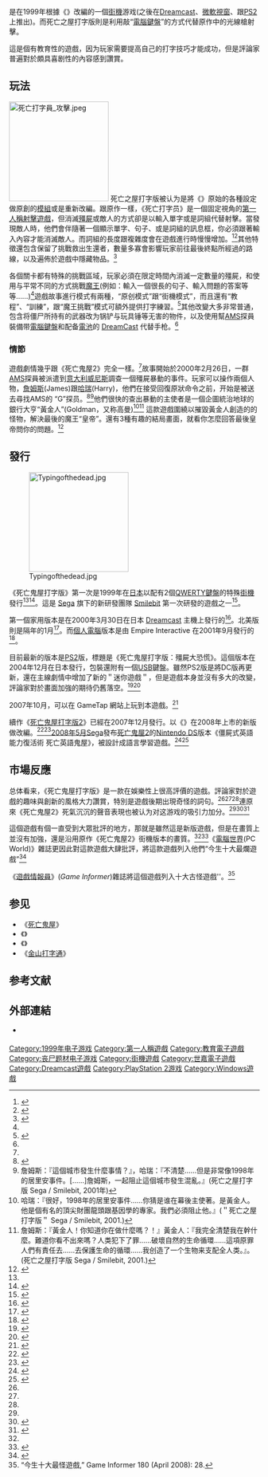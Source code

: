{{noteTA
| G1=Games
| 1=zh-cn:死亡打字机; zh-tw:死亡鬼屋打字版;
| 2=zh-cn:死亡之屋; zh-tw:死亡鬼屋;
}}
{{Infobox VG
| title = 死亡鬼屋打字版
| image =
| caption =
| developer = Smilebit
| publisher = [[Sega|Sega]]
| distributor =
| designer =
| series =
| engine =
| released = '''街機'''{{vgrelease|JP|1999年}}'''Dreamcast'''{{vgrelease|JP|2000年3月30日|NA|2001年1月23日}}'''Windows'''{{vgrelease|NA|2000年9月23日|JP|2000年12月7日}}'''PlayStation 2'''{{vgrelease|JP|2004年12月22日}}
| genre = [[動作遊戲|動作]]、[[教育游戏|教育]]、[[益智遊戲|益智]]
| modes = 1人、多人
| platforms = 街機、DC、視窗、PS2
}}

{{vgname|死亡鬼屋打字版|ja='''''ザ・タイピング・オブ・ザ・デッド'''''|en='''''The Typing of the Dead'''''|cn=死亡打字机|tw=死亡鬼屋打字版}}是在1999年根據《{{link-ja|死亡鬼屋2|ザ・ハウス・オブ・ザ・デッド 2}}》改編的一個[[街機|街機]]游戏(之後在[[Dreamcast|Dreamcast]]、[[微軟視窗|微軟視窗]]、跟[[PS2|PS2]]上推出)。而死亡之屋打字版則是利用敲“[[電腦鍵盤|電腦鍵盤]]”的方式代替原作中的光線槍射擊。

這是個有教育性的遊戲，因为玩家需要提高自己的打字技巧才能成功，但是評論家普遍對於頗具喜剧性的內容感到讚賞。

==玩法==
[[File:死亡打字員_攻擊.jpeg|200px]]
死亡之屋打字版被认为是將《{{link-en|死亡鬼屋2|The House of the Dead 2}}》原始的各種設定做原創的[[遊戲模組|模組]]或是重新改編。跟原作一樣，《死亡打字员》是一個固定視角的[[第一人稱|第一人稱]][[射擊遊戲|射擊遊戲]]，但消滅[[殭屍|殭屍]]或敵人的方式卻是以輸入單字或是詞組代替射擊。當發現敵人時，他們會伴隨著一個顯示單字、句子、或是詞組的訊息框，你必須跟著輸入內容才能消滅敵人。而詞組的長度跟複雜度會在遊戲進行時慢慢增加。<ref name="planet">{{cite web|url=http://www.planetdreamcast.com/games/reviews/typingofthedead/ |title=死亡之屋打字版 |accessdate=2008-03-09 |publisher=GameSpy |work=Planet Dreamcast |deadurl=yes |archiveurl=https://web.archive.org/web/20090125093312/http://www.planetdreamcast.com/games/reviews/typingofthedead/ |archivedate=2009-01-25 }}</ref><ref name="retro">{{cite web|url=http://www.justgamesretro.com/PC/typingdead.html |title=死亡之屋打字版 |accessdate=2008-03-09 |publisher=Just Games Retro |deadurl=yes |archiveurl=https://web.archive.org/web/20080304094522/http://www.justgamesretro.com/PC/typingdead.html |archivedate=2008-03-04 }}</ref>其他特徵還包含保留了挑戰救出生還者，數量多寡會影響玩家前往最後終點所經過的路線，以及遍佈於遊戲中隱藏物品。<ref name="import">{{cite news |title=死亡之屋打字版(進口版) |url=http://dreamcast.ign.com/articles/163/163515p1.html |publisher=[[IGN|IGN]] |date=2000-04-24 |accessdate=2008-03-09 |archive-date=2012-02-18 |archive-url=https://web.archive.org/web/20120218075419/http://dreamcast.ign.com/articles/163/163515p1.html |dead-url=no }}</ref>

各個關卡都有特殊的挑戰區域，玩家必須在限定時間內消滅一定數量的殭屍，和使用与平常不同的方式挑戰[[魔王|魔王]](例如：輸入一個很長的句子、輸入問題的答案等等……)<ref name="retro"/>遊戲故事進行模式有兩種，“原创模式”跟“街機模式”，而且還有“教程”、“訓練”，跟“魔王挑戰”模式可額外提供打字練習。<ref name="IGNrev">{{cite news|title= 死亡之屋打字版|url= http://dreamcast.ign.com/articles/165/165674p1.html|publisher= IGN|date= 2001-01-23|accessdate= 2008-03-09|archive-date= 2012-08-18|archive-url= https://web.archive.org/web/20120818035157/http://dreamcast.ign.com/articles/165/165674p1.html|dead-url= no}}</ref>其他改變大多非常普通，包含将僵尸所持有的武器改为锅铲与玩具锤等无害的物件，以及使用幫[[AMS|AMS]]探員裝備带[[電腦鍵盤|電腦鍵盤]]和配备[[電池|電池]]的 [[DreamCast|DreamCast]] 代替手枪。<ref name="IGNrev"/>

===情節===
遊戲劇情幾乎跟《死亡鬼屋2》完全一樣。<ref name="IGNrev"/>故事開始於2000年2月26日，一群[[AMS|AMS]]探員被派遣到[[意大利|意大利]][[威尼斯|威尼斯]]調查一個殭屍暴動的事件。玩家可以操作兩個人物，[[詹姆斯|詹姆斯]](James)跟[[哈瑞|哈瑞]](Harry)，他們在接受回復原狀命令之前，开始是被送去尋找AMS的 “G”探员。<ref>{{cite news |title=死亡鬼屋2 |url=http://dreamcast.ign.com/articles/160/160956p1.html |publisher=IGN |date=1999-09-08 |accessdate=2008-03-09 |archive-date=2012-03-28 |archive-url=https://web.archive.org/web/20120328145237/http://dreamcast.ign.com/articles/160/160956p1.html |dead-url=no }}</ref><ref>詹姆斯：『這個城市發生什麼事情？』，哈瑞：『不清楚……但是非常像1998年的居里安事件。[……]詹姆斯，一起阻止這個城市發生混亂。』(死亡之屋打字版 Sega / Smilebit, 2001年)</ref>他們很快的查出暴動的主使者是一個企圖統治地球的銀行大亨“黃金人”(Goldman，又称高曼)<ref>哈瑞：『很好，1998年的居里安事件……你猜是谁在幕後主使著。是黃金人。他是個有名的頂尖財團龍頭跟基因學的專家。我們必須阻止他。』(＂死亡之屋打字版＂ Sega / Smilebit, 2001.)</ref><ref>詹姆斯：『黃金人！你知道你在做什麼嗎？！』黃金人：『我完全清楚我在幹什麼。難道你看不出來嗎？人类犯下了罪……破壞自然的生命循環……這項原罪人們有責任去……去保護生命的循環……我创造了一个生物来支配全人类。』。 (死亡之屋打字版 Sega / Smilebit, 2001.)</ref>
這款遊戲圍繞以摧毀黃金人創造的的怪物，解決最後的魔王“皇帝”。還有3種有趣的結局畫面，就看你怎麼回答最後皇帝問你的問題。<ref>{{cite web |url=http://hem.passagen.se/funjokes/AddictiveCheats/dreamcast/typingofthedead.html |title=死亡之屋打字版問與答 |website=passagen.se |accessdate=2008-03-08 |archive-url=https://web.archive.org/web/20030705211827/http://hem.passagen.se/funjokes/AddictiveCheats/dreamcast/typingofthedead.html |archive-date=2003-07-05 |dead-url=yes }}</ref>

==發行==
[[File:Typingofthedead.jpg|200px]]

《死亡鬼屋打字版》第一次是1999年在[[日本|日本]]以配有2個[[QWERTY鍵盤|QWERTY鍵盤]]的特殊[[街機|街機]]發行<ref name="retro"/><ref>{{cite web |url=http://www.klov.com/game_detail.php?letter=T&game_id=10244 |title=死亡之屋打字版 |publisher=Killer List of Videogames |accessdate=2008-03-09 |archive-date=2009-02-02 |archive-url=https://web.archive.org/web/20090202024927/http://www.klov.com/game_detail.php?letter=T&game_id=10244 |dead-url=no }}</ref>。這是 [[Sega|Sega]] 旗下的新研發團隊 [[Smilebit|Smilebit]] 第一次研發的遊戲之一<ref>{{cite web|url= http://games.ign.com/objects/027/027322.html|title= Smilebit|accessdate= 2008-03-09|publisher= IGN|archive-url= https://web.archive.org/web/20080206213239/http://games.ign.com/objects/027/027322.html|archive-date= 2008-02-06|dead-url= yes}}</ref>。

第一個家用版本是在2000年3月30日在日本 [[Dreamcast|Dreamcast]] 主機上發行的<ref>{{cite web|url=http://sega.jp/dc/000315/home.shtml|title=コンシューマ初のタイピングゲームがついにドリームキャストに登場！|publisher=[[世嘉公司|世嘉公司]]|accessdate=2013年6月3日|language=Ja|archive-date=2014年9月7日|archive-url=https://web.archive.org/web/20140907092033/http://sega.jp/dc/000315/home.shtml|dead-url=no}}</ref>。北美版則是隔年的1月<ref>{{cite news|title= Sega釋出更多死亡之屋打字版訊息|url= http://dreamcast.ign.com/articles/077/077192p1.html|publisher= IGN|date= 2000|accessdate= 2008-03-28|archive-date= 2011-09-27|archive-url= https://web.archive.org/web/20110927000759/http://dreamcast.ign.com/articles/077/077192p1.html|dead-url= no}}</ref>。而[[個人電腦|個人電腦]]版本是由 Empire Interactive 在2001年9月發行的<ref>{{cite news|first= Trey|last= Walker|title= 現在可以打出死亡|url= http://www.gamespot.com/pc/puzzle/typingofthedead/news.html?sid=2814312&om_act=convert&om_clk=newsfeatures&tag=newsfeatures;title;2|publisher= Gamespot|date= 2001-09-24|accessdate= 2008-03-09|archive-date= 2011-05-25|archive-url= https://web.archive.org/web/20110525130657/http://www.gamespot.com/pc/puzzle/typingofthedead/news.html?sid=2814312&om_act=convert&om_clk=newsfeatures&tag=newsfeatures;title;2|dead-url= no}}</ref>。

目前最新的版本是[[PS2|PS2]]版，標題是《死亡鬼屋打字版：殭屍大恐慌》。這個版本在2004年12月在日本發行，包裝還附有一個[[USB|USB]]鍵盤。雖然PS2版是將DC版再更新，還在主線劇情中增加了新的＂迷你遊戲＂，但是遊戲本身並沒有多大的改變，評論家對於畫面加強的期待仍舊落空。<ref>{{cite news|first= Anoop|last= Gantayat|title= 死亡之屋打字版移植PS2|url= http://ps2.ign.com/articles/548/548886p1.html|publisher= IGN|date= 2004-09-17|accessdate= 2008-03-09|archive-date= 2012-02-25|archive-url= https://web.archive.org/web/20120225074718/http://ps2.ign.com/articles/548/548886p1.html|dead-url= no}}</ref><ref>{{cite news |first= Ricardo |last= Torres |title= 死亡之屋打字版：僵屍恐慌 |url= http://www.gamespot.com/ps2/action/thetypingofthedeadzombiepanic/news.html?sid=6108585&om_act=convert&om_clk=gsupdates&tag=updates;title;2 |publisher= Gamespot |date= 2004-09-24 |accessdate= 2008-03-09 |archive-date= 2009-02-01 |archive-url= https://web.archive.org/web/20090201170326/http://www.gamespot.com/ps2/action/thetypingofthedeadzombiepanic/news.html?sid=6108585&om_act=convert&om_clk=gsupdates&tag=updates;title;2 |dead-url= no }}</ref>

2007年10月，可以在 GameTap 網站上玩到本遊戲。<ref>{{cite news|first= Alexander|last= Sliwinski|title= 10月可以在GameTap玩到死亡鬼屋打字版|url= http://www.joystiq.com/2007/09/19/gametap-gets-typing-of-the-dead-in-october/|publisher= Joystiq|date= 2007-09-19|accessdate= 2008-03-09|archive-url= https://web.archive.org/web/20070925202802/http://www.joystiq.com/2007/09/19/gametap-gets-typing-of-the-dead-in-october/|archive-date= 2007-09-25|dead-url= yes}}</ref>

續作《[[死亡鬼屋打字版2|死亡鬼屋打字版2]]》已經在2007年12月發行。以《{{link-en|死亡鬼屋3|The House of the Dead III}}》在2008年上市的新版做改編。<ref>{{cite news |first= Alexander |last= Sliwinski |title= 再一次鍵入死者之文 |url= http://www.joystiq.com/2007/04/22/typing-away-the-dead-with-words-again/ |publisher= Joystiq |date= 2007-04-22 |accessdate= 2008-03-09 |archive-url= https://web.archive.org/web/20071216000111/http://www.joystiq.com/2007/04/22/typing-away-the-dead-with-words-again/ |archive-date= 2007-12-16 |dead-url= yes }}</ref><ref>{{cite web|url = http://pc.ign.com/objects/945/945650.html|title = 死亡鬼屋打字版2|accessdate = 2008-03-09|publisher = IGN|archive-date = 2012-04-02|archive-url = https://web.archive.org/web/20120402154607/http://pc.ign.com/objects/945/945650.html|dead-url = no}}</ref>[[2008年5月|2008年5月]]Sega發布[[死亡鬼屋2|死亡鬼屋2]]的[[Nintendo_DS|Nintendo DS]]版本《僵屍式英語能力復活術 死亡英語鬼屋》，被設計成語言學習遊戲。<ref>{{cite news|first= J.C.|last= Fletcher|title= 像G一樣學習英文|url= http://www.dsfanboy.com/2008/02/06/learn-english-like-g-did/|publisher= DS Fanboy|date= 2008-02-06|accessdate= 2008-03-09|archive-date= 2008-02-07|archive-url= https://web.archive.org/web/20080207102521/http://www.dsfanboy.com/2008/02/06/learn-english-like-g-did/|dead-url= no}}</ref><ref>{{cite news |author=Sam |title=《僵屍式英語能力復活術 死亡英語鬼屋》鍛鍊英語能力來打倒僵屍 |url=http://gnn.gamer.com.tw/5/30035.html |publisher=[[巴哈姆特|巴哈姆特]] |date=2008-04-15 |accessdate=2008-07-07 |archive-date=2017-12-28 |archive-url=https://web.archive.org/web/20171228232643/https://gnn.gamer.com.tw/5/30035.html |dead-url=no }}</ref>

==市場反應==
总体看来，《死亡鬼屋打字版》是一款在娛樂性上很高評價的遊戲。評論家對於遊戲的趣味與創新的風格大力讚賞，特別是遊戲後期出現奇怪的詞句。<ref name="planet"/><ref name="retro"/><ref name="import"/>連原來《死亡鬼屋2》死氣沉沉的聲音表現也被认为对这游戏的吸引力加分。<ref name="planet"/><ref name="gamePC">{{cite news |first=Andrew |last=Park |title=死亡鬼屋打字版 (PC版) |url=http://www.gamespot.com/pc/puzzle/typingofthedead/review.html |publisher=[[Gamespot|Gamespot]] |date=2001-10-09 |accessdate=2008-03-09 |archive-date=2011-05-25 |archive-url=https://web.archive.org/web/20110525130721/http://www.gamespot.com/pc/puzzle/typingofthedead/review.html |dead-url=no }}</ref><ref name="gameDC">{{cite news |first=Jeff |last=Gerstmann |title=死亡之屋打字版 (Dreamcast) |url=http://www.gamespot.com/dreamcast/puzzle/typingofthedead/review.html?om_act=convert&om_clk=tabs&tag=tabs;reviews |publisher=Gamespot |date=2000-04-11 |accessdate=2008-03-09 |archive-date=2011-05-25 |archive-url=https://web.archive.org/web/20110525130739/http://www.gamespot.com/dreamcast/puzzle/typingofthedead/review.html?om_act=convert&om_clk=tabs&tag=tabs;reviews |dead-url=no }}</ref>

這個遊戲有個一直受到大眾批評的地方，那就是雖然這是新版遊戲，但是在畫質上並沒有加強，還是沿用原作《死亡鬼屋2》街機版本的畫質。<ref name="gamePC"/><ref>{{cite news|first=Dave |last=Bock |title=Typing of the Dead |url=http://games.monstersatplay.com/review/dreamcast/typing_of_the_dead.php |publisher=Monsters At Play |accessdate=2008-03-13 |deadurl=yes |archiveurl=https://web.archive.org/web/20080703165544/http://games.monstersatplay.com/review/dreamcast/typing_of_the_dead.php |archivedate=2008-07-03}}</ref>《[[電腦世界|電腦世界]](PC World)》雜誌更因此對這款遊戲大肆批評，將這款遊戲列入他們“今生十大最爛遊戲”<ref>{{cite news|first= Ermu|last= Townsend|title= 十大最爛遊戲|url= http://www.pcworld.com/printable/article/id,127579/printable.html|publisher= PC World|date= 2006-10-23|accessdate= 2008-05-17|archive-date= 2020-03-31|archive-url= https://web.archive.org/web/20200331024814/https://www.pcworld.com/printable/article/id,127579/printable.html|dead-url= no}}</ref>

《[[遊戲情報員|遊戲情報員]]》(''Game Informer'')雜誌將這個遊戲列入十大古怪遊戲''。<ref>“今生十大最怪遊戲,” Game Informer 180 (April 2008): 28.</ref>

==参见==
* 《[[死亡鬼屋|死亡鬼屋]]》
* 《{{link-en|死亡打字员：完杀|The House of the Dead: Overkill}}》
* 《{{link-en|纸境奇缘|Epistory}}》
* 《[[金山打字通|金山打字通]]》

== 参考文献 ==
{{Reflist|30em}}

==外部連結==
* {{Official website|https://web.archive.org/web/20080608005448/http://www.t-o-d.jp/}} {{ja}}

{{DEFAULTSORT:The Typing of the Dead}}
[[Category:1999年电子游戏|Category:1999年电子游戏]]
[[Category:第一人稱遊戲|Category:第一人稱遊戲]]
[[Category:教育電子遊戲|Category:教育電子遊戲]]
[[Category:丧尸题材电子游戏|Category:丧尸题材电子游戏]]
[[Category:街機遊戲|Category:街機遊戲]]
[[Category:世嘉電子遊戲|Category:世嘉電子遊戲]]
[[Category:Dreamcast遊戲|Category:Dreamcast遊戲]]
[[Category:PlayStation_2游戏|Category:PlayStation 2游戏]]
[[Category:Windows遊戲|Category:Windows遊戲]]